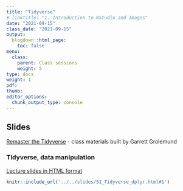 ```yaml
---
title: "Tidyverse"
# linktitle: "1. Introduction to RStudio and Images"
date: "2021-09-15"
class_date: "2021-09-15"
output:
  blogdown::html_page:
    toc: false
menu:
  class:
    parent: Class sessions
    weight: 5
type: docs
weight: 1
pdf:
thumb:
editor_options: 
  chunk_output_type: console
---
```


## Slides

[Remaster the Tidyverse](https://github.com/rstudio-education/remaster-the-tidyverse) - class materials built by Garrett Grolemund

### Tidyverse, data manipulation

<a href="../../slides/51_Tidyverse_dplyr#1" target="_blank">Lecture slides in HTML format</a>

```r
knitr::include_url('../../slides/51_Tidyverse_dplyr.html#1')
```
